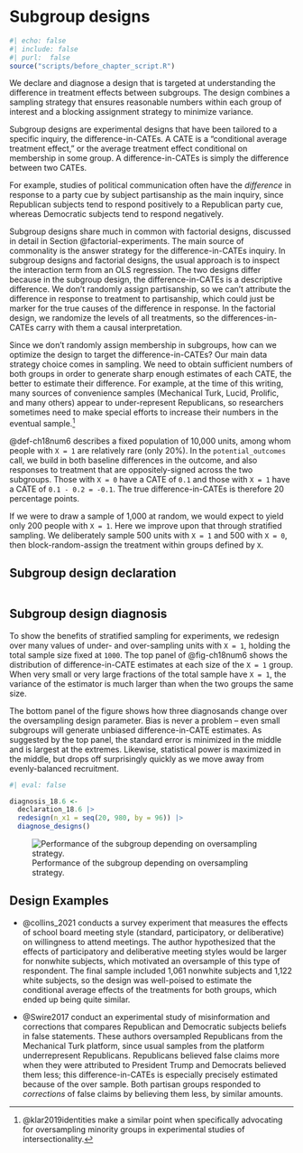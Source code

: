 # Subgroup designs  {.unnumbered}

```r
#| echo: false
#| include: false
#| purl:  false
source("scripts/before_chapter_script.R")
```

:::: {.ddbox}
We declare and diagnose a design that is targeted at understanding the difference in treatment effects between subgroups. The design combines a sampling strategy that ensures reasonable numbers within each group of interest and a blocking assignment strategy to minimize variance.  
::::

Subgroup designs are experimental designs that have been tailored to a specific inquiry, the difference-in-CATEs. A CATE is a "conditional average treatment effect," or the average treatment effect conditional on membership in some group. A difference-in-CATEs is simply the difference between two CATEs. 

For example, studies of political communication often have the *difference* in response to a party cue by subject partisanship as the main inquiry, since Republican subjects tend to respond positively to a Republican party cue, whereas Democratic subjects tend to respond negatively. 

Subgroup designs share much in common with factorial designs, discussed in detail in Section @factorial-experiments. The main source of commonality is the answer strategy for the difference-in-CATEs inquiry. In subgroup designs and factorial designs, the usual approach is to inspect the interaction term from an OLS regression. The two designs differ because in the subgroup design, the difference-in-CATEs is a descriptive difference. We don't randomly assign partisanship, so we can't attribute the difference in response to treatment to partisanship, which could just be marker for the true causes of the difference in response. In the factorial design, we randomize the levels of all treatments, so the differences-in-CATEs carry with them a causal interpretation.

Since we don't randomly assign membership in subgroups, how can we optimize the design to target the difference-in-CATEs? Our main data strategy choice comes in sampling. We need to obtain sufficient numbers of both groups in order to generate sharp enough estimates of each CATE, the better to estimate their difference. For example, at the time of this writing, many sources of convenience samples (Mechanical Turk, Lucid, Prolific, and many others) appear to under-represent Republicans, so researchers sometimes need to make special efforts to increase their numbers in the eventual sample.^[@klar2019identities make a similar point when specifically advocating for oversampling minority groups in experimental studies of intersectionality.]

@def-ch18num6 describes a fixed population of 10,000 units, among whom people with `X = 1` are relatively rare (only 20%). In the `potential_outcomes` call, we build in both baseline differences in the outcome, and also responses to treatment that are oppositely-signed across the two subgroups. Those with `X = 0` have a CATE of `0.1` and those with `X = 1` have a CATE of `0.1 - 0.2 = -0.1`. The true difference-in-CATEs is therefore 20 percentage points. 

If we were to draw a sample of 1,000 at random, we would expect to yield only 200 people with `X = 1`. Here we improve upon that through stratified sampling. We deliberately sample 500 units with `X = 1` and 500 with `X = 0`, then block-random-assign the treatment within groups defined by `X`.

::: {#def-ch18num6} 

## Subgroup design declaration

```r
```

:::


::: {#lem-ch18num6} 

## Subgroup design diagnosis

To show the benefits of stratified sampling for experiments, we redesign over many values of under- and over-sampling units with `X = 1`, holding the total sample size fixed at `1000`. The top panel of @fig-ch18num6 shows the distribution of difference-in-CATE estimates at each size of the `X = 1` group. When very small or very large fractions of the total sample have `X = 1`, the variance of the estimator is much larger than when the two groups the same size. 

The bottom panel of the figure shows how three diagnosands change over the oversampling design parameter. Bias is never a problem -- even small subgroups will generate unbiased difference-in-CATE estimates. As suggested by the top panel, the standard error is minimized in the middle and is largest at the extremes. Likewise, statistical power is maximized in the middle, but drops off surprisingly quickly as we move away from evenly-balanced recruitment. 

```r
#| eval: false

diagnosis_18.6 <- 
  declaration_18.6 |> 
  redesign(n_x1 = seq(20, 980, by = 96)) |> 
  diagnose_designs()
```

![Performance of the subgroup depending on oversampling strategy.](/figures/figure-18-6){#fig-ch18num6}

:::

## Design Examples

- @collins_2021 conducts a survey experiment that measures the effects of school board meeting style (standard, participatory, or deliberative) on willingness to attend meetings. The author hypothesized that the effects of participatory and deliberative meeting styles would be larger for nonwhite subjects, which motivated an oversample of this type of respondent. The final sample included 1,061 nonwhite subjects and 1,122 white subjects, so the design was well-poised to estimate the conditional average effects of the treatments for both groups, which ended up being quite similar.

- @Swire2017 conduct an experimental study of misinformation and corrections that compares Republican and Democratic subjects beliefs in false statements. These authors oversampled Republicans from the Mechanical Turk platform, since usual samples from the platform underrepresent Republicans. Republicans believed false claims more when they were attributed to President Trump and Democrats believed them less; this difference-in-CATEs is especially precisely estimated because of the over sample. Both partisan groups responded to *corrections* of false claims by believing them less, by similar amounts.

